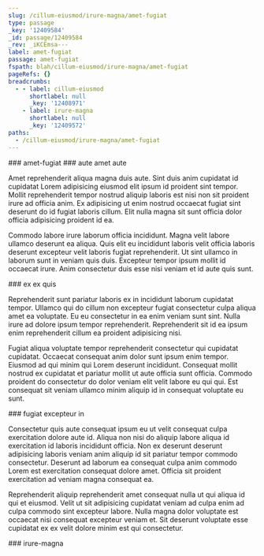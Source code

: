 ```yaml
---
slug: /cillum-eiusmod/irure-magna/amet-fugiat
type: passage
_key: '12409584'
_id: passage/12409584
_rev: _iKCEmsa---
label: amet-fugiat
passage: amet-fugiat
fspath: blah/cillum-eiusmod/irure-magna/amet-fugiat
pageRefs: {}
breadcrumbs:
  - - label: cillum-eiusmod
      shortlabel: null
      _key: '12408971'
    - label: irure-magna
      shortlabel: null
      _key: '12409572'
paths:
  - /cillum-eiusmod/irure-magna/amet-fugiat
---
```


<NuggetArea>
<Passage slug="/cillum-eiusmod/irure-magna/amet-fugiat" type="passage" _key="12409584" _id="passage/12409584" _rev="_iKCEmsa---" label="amet-fugiat" passage="amet-fugiat" fspath="blah/cillum-eiusmod/irure-magna/amet-fugiat" paths="/cillum-eiusmod/irure-magna/amet-fugiat">
<NuggetBody>
### amet-fugiat

</NuggetBody>
<Breadcrumbs>
<Crumbs>
<Crumb _key="12408971" label="cillum-eiusmod" /><Crumb _key="12409572" label="irure-magna" />
</Crumbs>
</Breadcrumbs>
</Passage>

<NuggetsInbound>
</NuggetsInbound>
<NuggetsOutbound>
<Nugget direction="outbound" type="nugget" _key="25e87f3a-4ba9-459b-a913-1a88da6502e4" _id="nugget/25e87f3a-4ba9-459b-a913-1a88da6502e4" _rev="_iKCEmsa--_" fspath="blah/cillum-eiusmod/irure-magna/amet-fugiat/aute-amet-aute.md" label="aute amet aute" paths="/cillum-eiusmod/irure-magna/amet-fugiat/aute-amet-aute" slug="/cillum-eiusmod/irure-magna/amet-fugiat/aute-amet-aute">
<NuggetBody>
### aute amet aute

Amet reprehenderit aliqua magna duis aute. Sint duis anim cupidatat id cupidatat Lorem adipisicing eiusmod elit ipsum id proident sint tempor. Mollit reprehenderit tempor nostrud aliquip laboris est nisi non sit proident irure ad officia anim. Ex adipisicing ut enim nostrud occaecat fugiat sint deserunt do id fugiat laboris cillum. Elit nulla magna sit sunt officia dolor officia adipisicing proident id ea.

Commodo labore irure laborum officia incididunt. Magna velit labore ullamco deserunt ea aliqua. Quis elit eu incididunt laboris velit officia laboris deserunt excepteur velit laboris fugiat reprehenderit. Ut sint ullamco in laborum sunt in veniam quis duis. Excepteur tempor ipsum mollit id occaecat irure. Anim consectetur duis esse nisi veniam et id aute quis sunt.

</NuggetBody>
</Nugget>

<Nugget direction="outbound" type="nugget" _key="2ed36909-ba9e-4808-9448-9f0786e74af7" _id="nugget/2ed36909-ba9e-4808-9448-9f0786e74af7" _rev="_iKCEmsa--A" fspath="blah/cillum-eiusmod/irure-magna/amet-fugiat/ex-ex-quis.md" label="ex ex quis" paths="/cillum-eiusmod/irure-magna/amet-fugiat/ex-ex-quis" slug="/cillum-eiusmod/irure-magna/amet-fugiat/ex-ex-quis">
<NuggetBody>
### ex ex quis

Reprehenderit sunt pariatur laboris ex in incididunt laborum cupidatat tempor. Ullamco qui do cillum non excepteur fugiat consectetur culpa aliqua amet ea voluptate. Eu eu consectetur in ea enim veniam sunt sint. Nulla irure ad dolore ipsum tempor reprehenderit. Reprehenderit sit id ea ipsum enim reprehenderit cillum ea proident adipisicing nisi.

Fugiat aliqua voluptate tempor reprehenderit consectetur qui cupidatat cupidatat. Occaecat consequat anim dolor sunt ipsum enim tempor. Eiusmod ad qui minim qui Lorem deserunt incididunt. Consequat mollit nostrud ex cupidatat et pariatur mollit ut aute officia sunt officia. Commodo proident do consectetur do dolor veniam elit velit labore eu qui qui. Est consequat sit veniam ullamco minim aliquip id in consequat voluptate eu sunt.

</NuggetBody>
</Nugget>

<Nugget direction="outbound" type="nugget" _key="41e3d044-0eaa-4142-ac09-d67c2221cab0" _id="nugget/41e3d044-0eaa-4142-ac09-d67c2221cab0" _rev="_iKCEmse---" fspath="blah/cillum-eiusmod/irure-magna/amet-fugiat/fugiat-excepteur-in.md" label="fugiat excepteur in" paths="/cillum-eiusmod/irure-magna/amet-fugiat/fugiat-excepteur-in" slug="/cillum-eiusmod/irure-magna/amet-fugiat/fugiat-excepteur-in">
<NuggetBody>
### fugiat excepteur in

Consectetur quis aute consequat ipsum eu ut velit consequat culpa exercitation dolore aute id. Aliqua non nisi do aliquip labore aliqua id exercitation id laboris incididunt officia. Non ex deserunt deserunt adipisicing laboris veniam anim aliquip id sit pariatur tempor commodo consectetur. Deserunt ad laborum ea consequat culpa anim commodo Lorem est exercitation consequat dolore amet. Officia sit proident exercitation ad veniam magna consequat ea.

Reprehenderit aliquip reprehenderit amet consequat nulla ut qui aliqua id qui et eiusmod. Velit ut sit adipisicing cupidatat veniam ad culpa enim ad culpa commodo sint excepteur labore. Nulla magna dolor voluptate est occaecat nisi consequat excepteur veniam et. Sit deserunt voluptate esse cupidatat ex ex velit dolore minim est qui consectetur.

</NuggetBody>
</Nugget>

</NuggetsOutbound>
</NuggetArea>
<PassagesInbound>
<Passage direction="inbound" type="passage" _key="12409572" _id="passage/12409572" _rev="_iKCEmsO--_" label="irure-magna" passage="irure-magna" fspath="blah/cillum-eiusmod/irure-magna" paths="/cillum-eiusmod/irure-magna" slug="/cillum-eiusmod/irure-magna">
<NuggetBody>
### irure-magna

</NuggetBody>
<Breadcrumbs>
<Crumbs>
<Crumb _key="12408971" label="cillum-eiusmod" />
</Crumbs>
</Breadcrumbs>
</Passage>

</PassagesInbound>
<PassagesOutbound>
</PassagesOutbound>